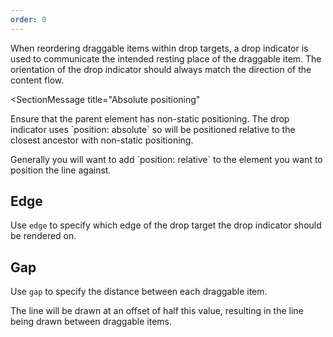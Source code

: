 ```yaml
---
order: 0
---
```




When reordering draggable items within drop targets, a drop indicator is used to communicate the intended resting place of the draggable item. The orientation of the drop indicator should always match the direction of the content flow.

<SectionMessage
  title="Absolute positioning"
>
  <p>
    Ensure that the parent element has non-static positioning.
    The drop indicator uses `position: absolute` so will be positioned relative
    to the closest ancestor with non-static positioning.
  </p>
  <p>
    Generally you will want to add `position: relative` to the element you want to position the line against.
  </p>
</SectionMessage>

## Edge

Use `edge` to specify which edge of the drop target the drop indicator should be rendered on.

<Example Component={ClosestEdgeExample} />

## Gap

Use `gap` to specify the distance between each draggable item.

The line will be drawn at an offset of half this value, resulting in the line being drawn between draggable items.

<Example Component={GapExample} />